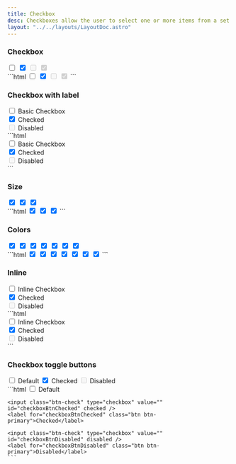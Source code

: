 ```yaml
---
title: Checkbox
desc: Checkboxes allow the user to select one or more items from a set.
layout: "../../layouts/LayoutDoc.astro"
---
```



### Checkbox

<Example>
  <div slot="preview" class="not-prose">
    <label for="checkDefault" class="form-check-input-wrapper">
      <input class="form-check-input" type="checkbox" value="" id="checkDefault" />
    </label>
    <label for="checkboxChecked" class="form-check-input-wrapper">
      <input class="form-check-input" type="checkbox" value="" id="checkboxChecked" checked />
    </label>
    <label for="checkboxDisabled" class="form-check-input-wrapper">
      <input class="form-check-input" type="checkbox" value="" id="checkboxDisabled" disabled />
    </label>
    <label for="checkboxCheckedDisabled" class="form-check-input-wrapper">
      <input class="form-check-input" type="checkbox" value="" id="checkboxCheckedDisabled" checked disabled />
    </label>
  </div>
  <div slot="code">
    ```html
    <label for="checkDefault" class="form-check-input-wrapper">
      <input class="form-check-input" type="checkbox" value="" id="checkDefault" />
    </label>
    <label for="checkChecked" class="form-check-input-wrapper">
      <input class="form-check-input" type="checkbox" value="" id="checkChecked" checked />
    </label>
    <label for="checkDisabled" class="form-check-input-wrapper">
      <input class="form-check-input" type="checkbox" value="" id="checkDisabled" disabled />
    </label>
    <label for="checkboxCheckedDisabled" class="form-check-input-wrapper">
      <input class="form-check-input" type="checkbox" value="" id="checkboxCheckedDisabled" checked disabled />
    </label>
    ```
  </div>
</Example>

### Checkbox with label

<Example>
  <div slot="preview" class="not-prose">
    <div class="form-check">
      <label for="checkboxDefaultLabel" class="form-check-input-wrapper">
        <input class="form-check-input" type="checkbox" value="" id="checkboxDefaultLabel" />
      </label>
      <label for="checkboxDefaultLabel" class="form-check-label">
        Basic Checkbox
      </label>
    </div>
    <div class="form-check">
      <label for="checkboxCheckedLabel" class="form-check-input-wrapper">
        <input class="form-check-input" type="checkbox" value="" id="checkboxCheckedLabel" checked />
      </label>
      <label for="checkboxCheckedLabel" class="form-check-label">
        Checked
      </label>
    </div>
    <div class="form-check">
      <label for="checkboxDisabledLabel" class="form-check-input-wrapper">
        <input class="form-check-input" type="checkbox" value="" id="checkboxDisabledLabel" disabled />
      </label>
      <label for="checkboxDisabledLabel" class="form-check-label">
        Disabled
      </label>
    </div>
  </div>
  <div slot="code">
    ```html
    <div class="form-check">
      <label for="checkboxDefaultLabel" class="form-check-input-wrapper">
        <input class="form-check-input" type="checkbox" value="" id="checkboxDefaultLabel" />
      </label>
      <label for="checkboxDefaultLabel" class="form-check-label">
        Basic Checkbox
      </label>
    </div>
    <div class="form-check">
      <label for="checkboxCheckedLabel" class="form-check-input-wrapper">
        <input class="form-check-input" type="checkbox" value="" id="checkboxCheckedLabel" checked />
      </label>
      <label for="checkboxCheckedLabel" class="form-check-label">
        Checked
      </label>
    </div>
    <div class="form-check">
      <label for="checkboxDisabledLabel" class="form-check-input-wrapper">
        <input class="form-check-input" type="checkbox" value="" id="checkboxDisabledLabel" disabled />
      </label>
      <label for="checkboxDisabledLabel" class="form-check-label">
        Disabled
      </label>
    </div>
    ```
  </div>
</Example>

### Size

<Example>
  <div slot="preview" class="not-prose">
    <label for="checkboxSmall" class="form-check-input-wrapper">
      <input class="form-check-input" type="checkbox" value="" id="checkboxSmall" checked />
    </label>
    <label for="checkboxMedium" class="form-check-input-wrapper">
      <input class="form-check-input form-check-md" type="checkbox" value="" id="checkboxMedium" checked />
    </label>
    <label for="checkboxLarge" class="form-check-input-wrapper">
      <input class="form-check-input form-check-lg" type="checkbox" value="" id="checkboxLarge" checked />
    </label>
  </div>
  <div slot="code">
    ```html
    <label for="checkboxSmall" class="form-check-input-wrapper">
      <input class="form-check-input" type="checkbox" value="" id="checkboxSmall" checked />
    </label>
    <label for="checkboxMedium" class="form-check-input-wrapper">
      <input class="form-check-input form-check-md" type="checkbox" value="" id="checkboxMedium" checked />
    </label>
    <label for="checkboxLarge" class="form-check-input-wrapper">
      <input class="form-check-input form-check-lg" type="checkbox" value="" id="checkboxLarge" checked />
    </label>
    ```
  </div>
</Example>

### Colors

<Example>
  <div slot="preview" class="not-prose">
    <label for="checkboxPrimary" class="form-check-input-wrapper">
      <input class="form-check-input" type="checkbox" value="" id="checkboxPrimary" checked />
    </label>
    <label for="checkboxSecondary" class="form-check-input-wrapper">
      <input class="form-check-input form-check-secondary" type="checkbox" value="" id="checkboxSecondary" checked />
    </label>
    <label for="checkboxInfo" class="form-check-input-wrapper">
      <input class="form-check-input form-check-info" type="checkbox" value="" id="checkboxInfo" checked />
    </label>
    <label for="checkboxSuccess" class="form-check-input-wrapper">
      <input class="form-check-input form-check-success" type="checkbox" value="" id="checkboxSuccess" checked />
    </label>
    <label for="checkboxWarning" class="form-check-input-wrapper">
      <input class="form-check-input form-check-warning" type="checkbox" value="" id="checkboxWarning" checked />
    </label>
    <label for="checkboxDanger" class="form-check-input-wrapper">
      <input class="form-check-input form-check-danger" type="checkbox" value="" id="checkboxDanger" checked />
    </label>
    <label for="checkboxNeutral" class="form-check-input-wrapper">
      <input class="form-check-input form-check-neutral" type="checkbox" value="" id="checkboxNeutral" checked />
    </label>
  </div>
  <div slot="code">
    ```html
    <label for="checkboxPrimary" class="form-check-input-wrapper">
      <input class="form-check-input" type="checkbox" value="" id="checkboxPrimary" checked />
    </label>
    <label for="checkboxSecondary" class="form-check-input-wrapper">
      <input class="form-check-input form-check-secondary" type="checkbox" value="" id="checkboxSecondary" checked />
    </label>
    <label for="checkboxInfo" class="form-check-input-wrapper">
      <input class="form-check-input form-check-info" type="checkbox" value="" id="checkboxInfo" checked />
    </label>
    <label for="checkboxSuccess" class="form-check-input-wrapper">
      <input class="form-check-input form-check-success" type="checkbox" value="" id="checkboxSuccess" checked />
    </label>
    <label for="checkboxWarning" class="form-check-input-wrapper">
      <input class="form-check-input form-check-warning" type="checkbox" value="" id="checkboxWarning" checked />
    </label>
    <label for="checkboxDanger" class="form-check-input-wrapper">
      <input class="form-check-input form-check-danger" type="checkbox" value="" id="checkboxDanger" checked />
    </label>
    <label for="checkboxNeutral" class="form-check-input-wrapper">
      <input class="form-check-input form-check-neutral" type="checkbox" value="" id="checkboxNeutral" checked />
    </label>
    ```
  </div>
</Example>

### Inline

<Example>
  <div slot="preview" class="not-prose">
    <div class="form-check-inline">
      <label for="checkboxInline" class="form-check-input-wrapper">
        <input class="form-check-input" type="checkbox" value="" id="checkboxInline" />
      </label>
      <label for="checkboxInline" class="form-check-label">
        Inline Checkbox
      </label>
    </div>
    <div class="form-check-inline">
      <label for="inlineChecked" class="form-check-input-wrapper">
        <input class="form-check-input" type="checkbox" value="" id="inlineChecked" checked />
      </label>
      <label for="inlineChecked" class="form-check-label">
        Checked
      </label>
    </div>
    <div class="form-check-inline">
      <label for="inlineDisabled" class="form-check-input-wrapper">
        <input class="form-check-input" type="checkbox" value="" id="inlineDisabled" disabled />
      </label>
      <label for="inlineDisabled" class="form-check-label">
        Disabled
      </label>
    </div>
  </div>
  <div slot="code">
    ```html
    <div class="form-check-inline">
      <label for="checkboxInline" class="form-check-input-wrapper">
        <input class="form-check-input" type="checkbox" value="" id="checkboxInline" />
      </label>
      <label for="checkboxInline" class="form-check-label">
        Inline Checkbox
      </label>
    </div>
    <div class="form-check-inline">
      <label for="inlineChecked" class="form-check-input-wrapper">
        <input class="form-check-input" type="checkbox" value="" id="inlineChecked" checked />
      </label>
      <label for="inlineChecked" class="form-check-label">
        Checked
      </label>
    </div>
    <div class="form-check-inline">
      <label for="inlineDisabled" class="form-check-input-wrapper">
        <input class="form-check-input" type="checkbox" value="" id="inlineDisabled" disabled />
      </label>
      <label for="inlineDisabled" class="form-check-label">
        Disabled
      </label>
    </div>
    ```
  </div>
</Example>

### Checkbox toggle buttons

<Example>
  <div slot='preview' class="not-prose space-x-2">
    <input class="btn-check" type="checkbox" value="" id="checkboxBtnDefault" />
    <label for="checkboxBtnDefault" class="btn btn-primary">Default</label>
    <input class="btn-check" type="checkbox" value="" id="checkboxBtnChecked" checked />
    <label for="checkboxBtnChecked" class="btn btn-primary">Checked</label>
    <input class="btn-check" type="checkbox" value="" id="checkboxBtnDisabled" disabled />
    <label for="checkboxBtnDisabled" class="btn btn-primary">Disabled</label>
  </div>
  <div slot="code">
    ```html
    <input class="btn-check" type="checkbox" value="" id="checkboxBtnDefault" />
    <label for="checkboxBtnDefault" class="btn btn-primary">Default</label>

    <input class="btn-check" type="checkbox" value="" id="checkboxBtnChecked" checked />
    <label for="checkboxBtnChecked" class="btn btn-primary">Checked</label>

    <input class="btn-check" type="checkbox" value="" id="checkboxBtnDisabled" disabled />
    <label for="checkboxBtnDisabled" class="btn btn-primary">Disabled</label>
    ```

  </div>
</Example>
